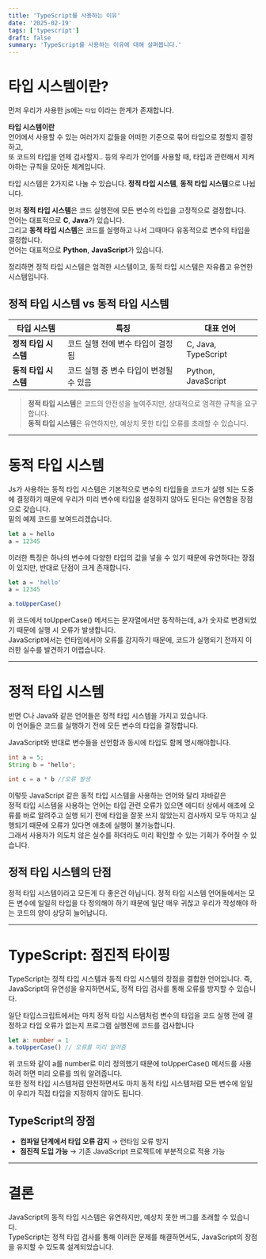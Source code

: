 ```yaml
---
title: 'TypeScript를 사용하는 이유'
date: '2025-02-19'
tags: ['typescript']
draft: false
summary: 'TypeScript를 사용하는 이유에 대해 살펴봅니다.'
---
```


# 타입 시스템이란?

먼저 우리가 사용한 js에는 `타입` 이라는 한계가 존재합니다.

**타입 시스템이란**  
언어에서 사용할 수 있는 여러가지 값들을 어떠한 기준으로 묶어 타입으로 정할지 결정하고,  
또 코드의 타입을 언제 검사할지.. 등의 우리가 언어를 사용할 때, 타입과 관련해서 지켜야하는 규칙을 모아둔 체계입니다.

타입 시스템은 2가지로 나눌 수 있습니다.
**정적 타입 시스템**, **동적 타입 시스템**으로 나뉩니다.

먼저 **정적 타입 시스템**은 코드 실행전에 모든 변수의 타입을 고정적으로 결정합니다.  
언어는 대표적으로 **C**, **Java**가 있습니다.  
그리고 **동적 타입 시스템**은 코드를 실행하고 나서 그때마다 유동적으로 변수의 타입을 결정합니다.  
언어는 대표적으로 **Python**, **JavaScript**가 있습니다.

정리하면 정적 타입 시스템은 엄격한 시스템이고, 동적 타입 시스템은 자유롭고 유연한 시스템입니다.

## 정적 타입 시스템 vs 동적 타입 시스템

| 타입 시스템          | 특징                                    | 대표 언어           |
| -------------------- | --------------------------------------- | ------------------- |
| **정적 타입 시스템** | 코드 실행 전에 변수 타입이 결정됨       | C, Java, TypeScript |
| **동적 타입 시스템** | 코드 실행 중 변수 타입이 변경될 수 있음 | Python, JavaScript  |

> **정적 타입 시스템**은 코드의 안전성을 높여주지만, 상대적으로 엄격한 규칙을 요구합니다.  
> **동적 타입 시스템**은 유연하지만, 예상치 못한 타입 오류를 초래할 수 있습니다.

---

# 동적 타입 시스템

Js가 사용하는 동적 타입 시스템은 기본적으로 변수의 타입들을 코드가 실행 되는 도중에 결정하기 때문에 우리가 미리 변수에 타입을 설정하지 않아도 된다는 유연함을 장점으로 갖습니다.  
밑의 예제 코드를 보여드리겠습니다.

```js
let a = hello
a = 12345
```

이러한 특징은 하나의 변수에 다양한 타입의 값을 넣을 수 있기 때문에 유연하다는 장점이 있지만, 반대로 단점이 크게 존재합니다.

```js
let a = 'hello'
a = 12345

a.toUpperCase()
```

위 코드에서 toUpperCase() 메서드는 문자열에서만 동작하는데, a가 숫자로 변경되었기 때문에 실행 시 오류가 발생합니다.  
JavaScript에서는 런타임에서야 오류를 감지하기 때문에, 코드가 실행되기 전까지 이러한 실수를 발견하기 어렵습니다.

---

# 정적 타입 시스템

반면 C나 Java와 같은 언어들은 정적 타입 시스템을 가지고 있습니다.  
이 언어들은 코드를 실행하기 전에 모든 변수의 타입을 결정합니다.

JavaScript와 반대로 변수들을 선언함과 동시에 타입도 함께 명시해야합니다.

```Java
int a = 5;
String b = 'hello';

int c = a * b //오류 발생
```

이렇듯 JavaScript 같은 동적 타입 시스템을 사용하는 언어와 달리 자바같은  
정적 타입 시스템을 사용하는 언어는 타입 관련 오류가 있으면 에디터 상에서 애초에 오류를 바로 알려주고 실행 되기 전에 타입을 잘못 쓰지 않았는지 검사까지 모두 마치고 실행되기 때문에 오류가 있다면 애초에 실행이 불가능합니다.  
그래서 사용자가 의도치 않은 실수를 하더라도 미리 확인할 수 있는 기회가 주어질 수 있습니다.

## 정적 타입 시스템의 단점

정적 타입 시스템이라고 모든게 다 좋은건 아닙니다.
정적 타입 시스템 언어들에서는 모든 변수에 일일히 타입을 다 정의해야 하기 때문에 일단 매우 귀찮고 우리가 작성해야 하는 코드의 양이 상당히 늘어납니다.

---

# TypeScript: 점진적 타이핑

TypeScript는 정적 타입 시스템과 동적 타입 시스템의 장점을 결합한 언어입니다.
즉, JavaScript의 유연성을 유지하면서도, 정적 타입 검사를 통해 오류를 방지할 수 있습니다.

일단 타입스크립트에서는 마치 정적 타입 시스템처럼 변수의 타입을 코드 실행 전에 결정하고 타입 오류가 없는지 프로그램 실행전에 코드를 검사합니다

```ts
let a: number = 1
a.toUpperCase() // 오류를 미리 알려줌
```

위 코드와 같이 a를 number로 미리 정의했기 때문에 toUpperCase() 메서드를 사용하려 하면 미리 오류를 띄워 알려줍니다.  
또한 정적 타입 시스템처럼 안전하면서도 마치 동적 타입 시스템처럼 모든 변수에 일일이 우리가 직접 타입을 지정하지 않아도 됩니다.

## TypeScript의 장점

- **컴파일 단계에서 타입 오류 감지** → 런타임 오류 방지
- **점진적 도입 가능** → 기존 JavaScript 프로젝트에 부분적으로 적용 가능

---

# 결론

JavaScript의 동적 타입 시스템은 유연하지만, 예상치 못한 버그를 초래할 수 있습니다.  
TypeScript는 정적 타입 검사를 통해 이러한 문제를 해결하면서도, JavaScript의 장점을 유지할 수 있도록 설계되었습니다.
